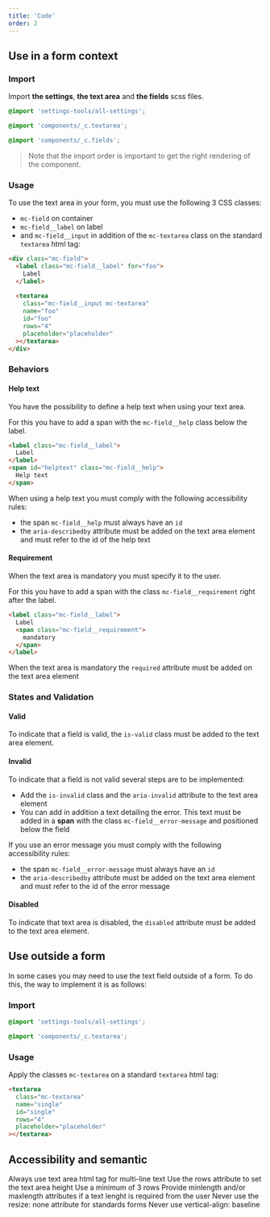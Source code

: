```yaml
---
title: 'Code'
order: 2
---
```


## Use in a form context

### Import

Import **the settings**, **the text area** and **the fields** scss files.


```scss
@import 'settings-tools/all-settings';

@import 'components/_c.textarea';

@import 'components/_c.fields';
```

> Note that the import order is important to get the right rendering of the component.

### Usage

To use the text area in your form, you must use the following 3 CSS classes:

- `mc-field` on container
- `mc-field__label` on label
- and `mc-field__input` in addition of the `mc-textarea` class  on the standard `textarea` html tag:

```html
<div class="mc-field">
  <label class="mc-field__label" for="foo">
    Label
  </label>
  
  <textarea
    class="mc-field__input mc-textarea"
    name="foo"
    id="foo"
    rows="4"
    placeholder="placeholder"
  ></textarea>
</div>
```

<Preview path="default" />

### Behaviors

#### Help text

You have the possibility to define a help text when using your text area.

For this you have to add a span with the `mc-field__help` class below the label.

```html
<label class="mc-field__label">
  Label
</label>
<span id="helptext" class="mc-field__help">
  Help text
</span>
```

<Highlight theme="tips" title="Accessibility rules">

  When using a help text you must comply with the following accessibility rules:
  - the span `mc-field__help` must always have an `id`
  - the `aria-describedby` attribute must be added on the text area element and must refer to the id of the help text

</Highlight>

<Preview path="help-text" />

#### Requirement

When the text area is mandatory you must specify it to the user.

For this you have to add a span with the class `mc-field__requirement` right after the label.

```html
<label class="mc-field__label">
  Label
  <span class="mc-field__requirement">
    mandatory
  </span>
</label>
```

<Highlight theme="tips" title="Semantic rule">

  When the text area is mandatory the `required` attribute must be added on the text area element

</Highlight>

<Preview path="requirement" />

### States and Validation

#### Valid

To indicate that a field is valid, the `is-valid` class must be added to the text area element.

<Preview path="valid" />

#### Invalid

To indicate that a field is not valid several steps are to be implemented:

- Add the `is-invalid` class and the `aria-invalid` attribute to the text area element
- You can add in addition a text detailing the error. This text must be added in a **span** with the class `mc-field__error-message` and positioned below the field

<Highlight theme="tips" title="Accessibility rules">

  If you use an error message you must comply with the following accessibility rules:
  - the span `mc-field__error-message` must always have an `id`
  - the `aria-describedby` attribute must be added on the text area element and must refer to the id of the error message

</Highlight>

<Preview path="invalid" />

#### Disabled

To indicate that text area is disabled, the `disabled` attribute must be added to the text area element.

<Preview path="disabled" />

## Use outside a form

In some cases you may need to use the text field outside of a form. To do this, the way to implement it is as follows:

### Import

```scss
@import 'settings-tools/all-settings';

@import 'components/_c.textarea';
```

### Usage

Apply the classes `mc-textarea` on a standard `textarea` html tag:

```html
<textarea
  class="mc-textarea"
  name="single"
  id="single"
  rows="4"
  placeholder="placeholder"
></textarea>
```

<Preview path="single" />

## Accessibility and semantic

<HintItem>
  Always use text area html tag for multi-line text
</HintItem>
<HintItem>
  Use the rows attribute to set the text area height
</HintItem>
<HintItem>
  Use a minimum of 3 rows
</HintItem>
<HintItem>
  Provide minlength and/or maxlength attributes if a text lenght is required from the user
</HintItem>
<HintItem dont>
  Never use the resize: none attribute for standards forms
</HintItem>
<HintItem dont>
  Never use vertical-align: baseline
</HintItem>
